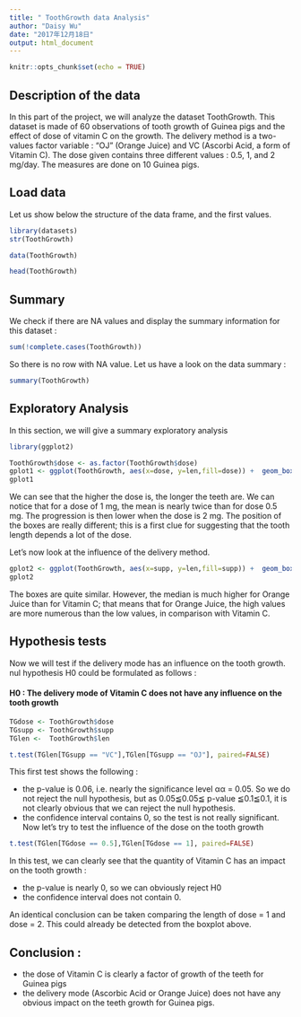```yaml
---
title: " ToothGrowth data Analysis"
author: "Daisy Wu"
date: "2017年12月18日"
output: html_document
---
```


```r
knitr::opts_chunk$set(echo = TRUE)
```

## Description of the data
In this part of the project, we will analyze the dataset ToothGrowth. This dataset is made of 60 observations of tooth growth of Guinea pigs and the effect of dose of vitamin C on the growth. The delivery method is a two-values factor variable : “OJ” (Orange Juice) and VC (Ascorbi Acid, a form of Vitamin C). The dose given contains three different values : 0.5, 1, and 2 mg/day. The measures are done on 10 Guinea pigs.

## Load data
Let us show below the structure of the data frame, and the first values.
```r
library(datasets)
str(ToothGrowth)
```

```r
data(ToothGrowth)
```
```r
head(ToothGrowth)
```

## Summary
We check if there are NA values and display the summary information for this dataset :
```r
sum(!complete.cases(ToothGrowth))
```
So there is no row with NA value. Let us have a look on the data summary :
```r
summary(ToothGrowth)
```

## Exploratory Analysis
In this section, we will give a summary exploratory analysis
```r
library(ggplot2)
```

```r
ToothGrowth$dose <- as.factor(ToothGrowth$dose)
gplot1 <- ggplot(ToothGrowth, aes(x=dose, y=len,fill=dose)) +  geom_boxplot() +  ggtitle("Fig. 1 : dispersion of tooth growth by dose") + xlab("dose in mg") + ylab("tooth length")
gplot1
```

We can see that the higher the dose is, the longer the teeth are. We can notice that for a dose of 1 mg, the mean is nearly twice than for dose 0.5 mg. The progression is then lower when the dose is 2 mg. The position of the boxes are really different; this is a first clue for suggesting that the tooth length depends a lot of the dose.

Let’s now look at the influence of the delivery method.

```r
gplot2 <- ggplot(ToothGrowth, aes(x=supp, y=len,fill=supp)) +  geom_boxplot() +  ggtitle("Dispersion of tooth growth by delivery method") + xlab("delivery method") + ylab("tooth length")
gplot2
```

The boxes are quite similar. However, the median is much higher for Orange Juice than for Vitamin C; that means that for Orange Juice, the high values are more numerous than the low values, in comparison with Vitamin C.

## Hypothesis tests
Now we will test if the delivery mode has an influence on the tooth growth. nul hypothesis H0 could be formulated as follows :

#### H0 : The delivery mode of Vitamin C does not have any influence on the tooth growth
```r
TGdose <- ToothGrowth$dose
TGsupp <- ToothGrowth$supp
TGlen <-  ToothGrowth$len

t.test(TGlen[TGsupp == "VC"],TGlen[TGsupp == "OJ"], paired=FALSE)
```

This first test shows the following :

* the p-value is 0.06, i.e. nearly the significance level αα = 0.05. So we do not reject the null hypothesis, but as 0.05≦0.05≦ p-value ≦0.1≦0.1, it is not clearly obvious that we can reject the null hypothesis.
* the confidence interval contains 0, so the test is not really significant.
Now let’s try to test the influence of the dose on the tooth growth

```r
t.test(TGlen[TGdose == 0.5],TGlen[TGdose == 1], paired=FALSE)
```

In this test, we can clearly see that the quantity of Vitamin C has an impact on the tooth growth :

* the p-value is nearly 0, so we can obviously reject H0
* the confidence interval does not contain 0.

An identical conclusion can be taken comparing the length of dose = 1 and dose = 2. This could already be detected from the boxplot above.

## Conclusion :
* the dose of Vitamin C is clearly a factor of growth of the teeth for Guinea pigs
* the delivery mode (Ascorbic Acid or Orange Juice) does not have any obvious impact on the teeth growth for Guinea pigs.


